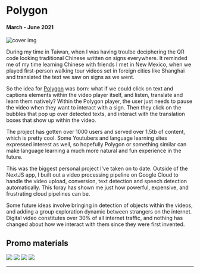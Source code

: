 
# Polygon

#### March - June 2021

![cover img](/images/projects/polygon/banner.png)

During my time in Taiwan, when I was having troulbe deciphering the QR code looking traditional Chinese written on signs everywhere. It reminded me of my time learning Chinese with friends I met in New Mexico, when we played first-person walking tour videos set in foreign cities like Shanghai and translated the text we saw on signs as we went.

So the idea for [Polygon](https://polygon.video) was born: what if we could click on text and captions elements within the video player itself, and listen, translate and learn them natively? Within the Polygon player, the user just needs to pause the video when they want to interact with a sign. Then they click on the bubbles that pop up over detected texts, and interact with the translation boxes that show up within the video.

The project has gotten over 1000 users and served over 1.5tb of content, which is pretty cool. Some Youtubers and language learning sites expressed interest as well, so hopefully Polygon or something similar can make language learning a much more natural and fun experience in the future.

This was the biggest personal project I've taken on to date. Outside of the NextJS app, I built out a video processing pipeline on Google Cloud to handle the video upload, conversion, text detection and speech detection automatically. This foray has shown me just how powerful, expensive, and frustrating cloud pipelines can be.

Some future ideas involve bringing in detection of objects within the videos, and adding a group exploration dynamic between strangers on the internet. Digital video constitutes over 30% of all internet traffic, and nothing has changed about how we interact with them since they were first invented.

## Promo materials

<Carousel autoplay>
  <img src="/images/projects/polygon/promo1.png" />
  <img src="/images/projects/polygon/promo2.png" />
  <img src="/images/projects/polygon/promo3.png" />
  <img src="/images/projects/polygon/promo4.png" />
</Carousel>

---
